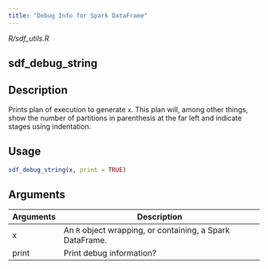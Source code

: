 ```yaml
---
title: "Debug Info for Spark DataFrame"
---
```


*R/sdf_utils.R*

## sdf_debug_string

## Description
Prints plan of execution to generate `x`. This plan will, among other things, show the number of partitions in parenthesis at the far left and indicate stages using indentation. 


## Usage
```r
sdf_debug_string(x, print = TRUE) 
```

## Arguments
|Arguments|Description|
|---|---|
| x | An `R` object wrapping, or containing, a Spark DataFrame. |
| print | Print debug information? |







